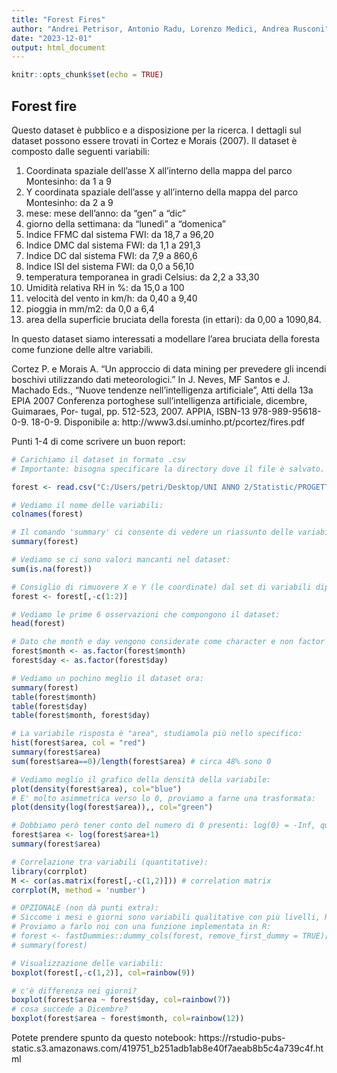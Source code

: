 ---
title: "Forest Fires"
author: "Andrei Petrisor, Antonio Radu, Lorenzo Medici, Andrea Rusconi"
date: "2023-12-01"
output: html_document
---

```{r setup, include=FALSE}
knitr::opts_chunk$set(echo = TRUE)
```

## Forest fire

Questo dataset è pubblico e a disposizione per la ricerca. I dettagli sul dataset possono essere trovati in Cortez
e Morais (2007). Il dataset è composto dalle seguenti variabili:

1. Coordinata spaziale dell'asse X all'interno della mappa del parco Montesinho: da 1 a 9
2. Y coordinata spaziale dell'asse y all'interno della mappa del parco Montesinho: da 2 a 9
3. mese: mese dell'anno: da "gen" a "dic"
4. giorno della settimana: da "lunedì" a "domenica"
5. Indice FFMC dal sistema FWI: da 18,7 a 96,20
6. Indice DMC dal sistema FWI: da 1,1 a 291,3
7. Indice DC dal sistema FWI: da 7,9 a 860,6
8. Indice ISI del sistema FWI: da 0,0 a 56,10
9. temperatura temporanea in gradi Celsius: da 2,2 a 33,30
10. Umidità relativa RH in %: da 15,0 a 100
11. velocità del vento in km/h: da 0,40 a 9,40
12. pioggia in mm/m2: da 0,0 a 6,4
13. area della superficie bruciata della foresta (in ettari): da 0,00 a 1090,84.

In questo dataset siamo interessati a modellare l'area bruciata della foresta come funzione delle altre variabili.

Cortez P. e Morais A. "Un approccio di data mining per prevedere gli incendi boschivi
utilizzando dati meteorologici." In J. Neves, MF Santos e J. Machado Eds.,
"Nuove tendenze nell'intelligenza artificiale", Atti della 13a EPIA 2007
Conferenza portoghese sull'intelligenza artificiale, dicembre, Guimaraes, Por-
tugal, pp. 512-523, 2007. APPIA, ISBN-13 978-989-95618-0-9. 18-0-9.
Disponibile a:
http://www3.dsi.uminho.pt/pcortez/fires.pdf

Punti 1-4 di come scrivere un buon report:

```{r, echo=F, message=F}
# Carichiamo il dataset in formato .csv
# Importante: bisogna specificare la directory dove il file è salvato.

forest <- read.csv("C:/Users/petri/Desktop/UNI ANNO 2/Statistic/PROGETTO/Forest_fire/forestfires.csv")

# Vediamo il nome delle variabili:
colnames(forest)

# Il comando 'summary' ci consente di vedere un riassunto delle variabili del dataset (min, max, etc.)
summary(forest)

# Vediamo se ci sono valori mancanti nel dataset:
sum(is.na(forest))

# Consiglio di rimuovere X e Y (le coordinate) dal set di variabili dipendenti in uso:
forest <- forest[,-c(1:2)]

# Vediamo le prime 6 osservazioni che compongono il dataset:
head(forest)

# Dato che month e day vengono considerate come character e non factor le trasformiamo:
forest$month <- as.factor(forest$month)
forest$day <- as.factor(forest$day)

# Vediamo un pochino meglio il dataset ora:
summary(forest)
table(forest$month)
table(forest$day)
table(forest$month, forest$day)

# La variabile risposta è "area", studiamola più nello specifico:
hist(forest$area, col = "red")
summary(forest$area)
sum(forest$area==0)/length(forest$area) # circa 48% sono 0

# Vediamo meglio il grafico della densità della variabile:
plot(density(forest$area), col="blue")
# E' molto asimmetrica verso lo 0, proviamo a farne una trasformata:
plot(density(log(forest$area)),, col="green")

# Dobbiamo però tener conto del numero di 0 presenti: log(0) = -Inf, quindi
forest$area <- log(forest$area+1)
summary(forest$area)

# Correlazione tra variabili (quantitative):
library(corrplot)
M <- cor(as.matrix(forest[,-c(1,2)])) # correlation matrix
corrplot(M, method = 'number')

# OPZIONALE (non dà punti extra):
# Siccome i mesi e giorni sono variabili qualitative con più livelli, R automaticamente splitta in livelli le variabili usando il modello lineare o lineare generalizzato.
# Proviamo a farlo noi con una funzione implementata in R:
# forest <- fastDummies::dummy_cols(forest, remove_first_dummy = TRUE)[-c(1,2)]
# summary(forest)

# Visualizzazione delle variabili:
boxplot(forest[,-c(1,2)], col=rainbow(9))

# c'è differenza nei giorni?
boxplot(forest$area ~ forest$day, col=rainbow(7))
# cosa succede a Dicembre?
boxplot(forest$area ~ forest$month, col=rainbow(12)) 
```

Potete prendere spunto da questo notebook: https://rstudio-pubs-static.s3.amazonaws.com/419751_b251adb1ab8e40f7aeab8b5c4a739c4f.html



